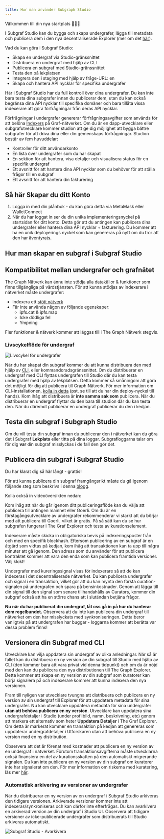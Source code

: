```yaml
---
title: Hur man använder Subgraph Studio
---
```


Välkommen till din nya startplats 👩🏽‍🚀

I Subgraf Studio kan du bygga och skapa undergrafer, lägga till metadata och publicera dem i den nya decentraliserade Explorer (mer om det [här](/network/explorer)).

Vad du kan göra i Subgraf Studio:

- Skapa en undergraf via Studio-gränssnittet
- Distribuera en undergraf med hjälp av CLI
- Publicera en subgraf med Studio-gränssnittet
- Testa den på lekplatsen
- Integrera den i staging med hjälp av fråge-URL: en
- Skapa och hantera API nycklar för specifika undergrafer

Här i Subgraf Studio har du full kontroll över dina undergrafer. Du kan inte bara testa dina subgrafer innan du publicerar dem, utan du kan också begränsa dina API nycklar till specifika domäner och bara tillåta vissa indexerare att göra förfrågningar från deras API nycklar.

Förfrågningar i undergrafer genererar förfrågningsavgifter som används för att belöna [Indexers](/network/indexing) på Graf-nätverket. Om du är en dapp-utvecklare eller subgrafutvecklare kommer studion att ge dig möjlighet att bygga bättre subgrafer för att driva dina eller din gemenskaps förfrågningar. Studion består av fem huvuddelar:

- Kontroller för ditt användarkonto
- En lista över undergrafer som du har skapat
- En sektion för att hantera, visa detaljer och visualisera status för en specifik undergraf
- Ett avsnitt för att hantera dina API nycklar som du behöver för att ställa frågor till en subgraf
- Ett avsnitt för att hantera din fakturering

## Så här Skapar du ditt Konto

1. Logga in med din plånbok - du kan göra detta via MetaMask eller WalletConnect
1. När du har loggat in ser du din unika implementeringsnyckel på startsidan för ditt konto. Detta gör att du antingen kan publicera dina undergrafer eller hantera dina API nycklar + fakturering. Du kommer att ha en unik deployerings nyckel som kan genereras på nytt om du tror att den har äventyrats.

## Hur man skapar en subgraf i Subgraf Studio

<VideoEmbed youtube="nGIFuC69bSA" />

## Kompatibilitet mellan undergrafer och grafnätet

The Graph Nätverk kan ännu inte stödja alla datakällor & funktioner som finns tillgängliga på värdstjänsten. För att kunna stödjas av indexerare i nätverket måste undergrafer:

- Indexera ett [stött nätverk](/developing/supported-networks)
- Får inte använda någon av följande egenskaper:
  - ipfs.cat & ipfs.map
  - Icke dödliga fel
  - Ympning

Fler funktioner & nätverk kommer att läggas till i The Graph Nätverk stegvis.

### Livscykelflöde för undergraf

![Livscykel för undergrafer](/img/subgraph-lifecycle.png)

När du har skapat din subgraf kommer du att kunna distribuera den med hjälp av [CLI](https://github.com/graphprotocol/graph-cli), eller kommandoradsgränssnittet. Om du distribuerar en undergraf med CLI flyttas undergrafen till Studio där du kan testa undergrafer med hjälp av lekplatsen. Detta kommer så småningom att göra det möjligt för dig att publicera till Graph Nätverk. För mer information om CLI-installationen, [kolla in detta](/developing/defining-a-subgraph#install-the-graph-cli) (pst, se till att du har din deploy-nyckel till hands). Kom ihåg att distribuera är **inte samma sak som** publicera. När du distribuerar en undergraf flyttar du den bara till studion där du kan testa den. När du däremot publicerar en undergraf publicerar du den i kedjan.

## Testa din subgraf i Subgraph Studio

Om du vill testa din subgraf innan du publicerar den i nätverket kan du göra det i Subgraf **Lekplats** eller titta på dina loggar. Subgrafloggarna talar om för dig **var** din subgraf misslyckas i de fall den gör det.

## Publicera din subgraf i Subgraf Studio

Du har klarat dig så här långt - grattis!

För att kunna publicera din subgraf framgångsrikt måste du gå igenom följande steg som beskrivs i denna [blogg](https://thegraph.com/blog/building-with-subgraph-studio).

Kolla också in videoöversikten nedan:

<VideoEmbed youtube="satdwdbvzAQ" />

Kom ihåg att när du går igenom ditt publiceringsflöde kan du välja att publicera till antingen mainnet eller Goerli. Om du är en förstagångsutvecklare av undergrafer rekommenderar vi starkt att du börjar med att publicera till Goerli, vilket är gratis. På så sätt kan du se hur subgrafen fungerar i The Graf Explorer och testa av kurationselement.

Indexerare måste skicka in obligatoriska bevis på indexeringsposter från och med en specifik blockhash. Eftersom publicering av en subgraf är en åtgärd som vidtas på kedjan, kom ihåg att transaktionen kan ta upp till några minuter att gå igenom. Den adress som du använder för att publicera kontraktet kommer att vara den enda som kan publicera framtida versioner. Välj klokt!

Undergrafer med kureringssignal visas för indexerare så att de kan indexeras i det decentraliserade nätverket. Du kan publicera undergrafer och signal i en transaktion, vilket gör att du kan mynta den första curation-signalen på undergrafen och spara på bensinkostnader. Genom att lägga till din signal till den signal som senare tillhandahålls av Curators, kommer din subgraf också att ha en större chans att i slutändan betjäna frågor.

**Nu när du har publicerat din undergraf, låt oss gå in på hur du hanterar dem regelbundet.** Observera att du inte kan publicera din undergraf till nätverket om den har misslyckats med synkroniseringen. Detta beror vanligtvis på att undergrafen har buggar - loggarna kommer att berätta var dessa problem finns!

## Versionera din Subgraf med CLI

Utvecklare kan vilja uppdatera sin undergraf av olika anledningar. När så är fallet kan du distribuera en ny version av din subgraf till Studio med hjälp av CLI (den kommer bara att vara privat vid denna tidpunkt) och om du är nöjd med den kan du publicera den nya distributionen till The Graph Explorer. Detta kommer att skapa en ny version av din subgraf som kuratorer kan börja signalera på och indexerare kommer att kunna indexera den nya versionen.

Fram till nyligen var utvecklare tvungna att distribuera och publicera en ny version av sin undergraf till Explorer för att uppdatera metadata för sina undergrafer. Nu kan utvecklare uppdatera metadata för sina undergrafer **utan att behöva publicera en ny version**. Utvecklare kan uppdatera sina undergrafdetaljer i Studio (under profilbild, namn, beskrivning, etc) genom att markera ett alternativ som heter **Uppdatera Detaljer** i The Graf Explorer. Om detta är markerat kommer en transaktion på kedjan att genereras som uppdaterar undergrafdetaljer i Utforskaren utan att behöva publicera en ny version med en ny distribution.

Observera att det är förenat med kostnader att publicera en ny version av en undergraf i nätverket. Förutom transaktionsavgifterna måste utvecklarna också finansiera en del av kurationsskatten på den automatiskt migrerande signalen. Du kan inte publicera en ny version av din subgraf om kuratorer inte har signalerat om den. För mer information om riskerna med kuratering, läs mer [här](/network/curating).

### Automatisk arkivering av versioner av undergrafer

När du distribuerar en ny version av en undergraf i Subgraf Studio arkiveras den tidigare versionen. Arkiverade versioner kommer inte att indexeras/synkroniseras och kan därför inte efterfrågas. Du kan avarkivera en arkiverad version av din undergraf i Studio UI. Observera att tidigare versioner av icke-publicerade undergrafer som distribuerats till Studio arkiveras automatiskt.

![Subgraf Studio - Avarkivera](/img/Unarchive.png)
